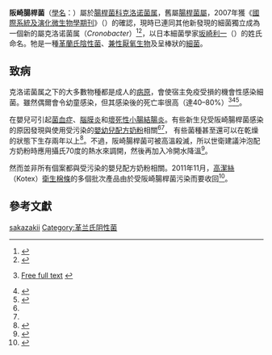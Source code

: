 {{Speciesbox
| image = Enterobacter sakazakii.tif
| taxon = Cronobacter sakazakii
| authority = (Farmer ''et al.'' 1980)<ref name="Farmer">{{cite journal |author=Farmer JJ III, Asbury MA, Hickman FW, Brenner DJ, the Enterobacteriaceae Study Group (USA) |title=''Enterobacter sakazakii'': a new species of "Enterobacteriaceae" isolated from clinical specimens |journal=[[國際系統及演化微生物學期刊|IJSEM]] |volume=30 |issue= 3|pages=569–84 |year=1980 |pmid= |doi=10.1099/00207713-30-3-569}}</ref>
}}
'''阪崎腸桿菌'''（[[學名|學名]]：{{lang|la|''Cronobacter sakazakii''}}）屬於[[腸桿菌科|腸桿菌科]][[克洛诺菌属|克洛诺菌属]]，舊屬[[腸桿菌屬|腸桿菌屬]]，2007年獲《[[國際系統及演化微生物學期刊|國際系統及演化微生物學期刊]]》（{{lang|en|''International Journal of Systematic and Evolutionary Microbiology''}}）的確認，現時已連同其他新發現的細菌獨立成為一個新的屬克洛诺菌属（''Cronobacter''）<ref name="Iversen C, Mullane N, Barbara McCardell, et al. 2008">{{cite journal |author=Iversen C, Mullane N, Barbara McCardell |title=Cronobacter gen. nov., a new genus to accommodate the biogroups of Enterobacter sakazakii, and proposal of Cronobacter sakazakii gen. nov. comb. nov., C. malonaticus sp. nov., C. turicensis sp. nov., C. muytjensii sp. nov., C. dublinensis sp. nov., Cronobacter genomospecies 1, and of three subspecies, C. dublinensis sp. nov. subsp. dublinensis subsp. nov., C. dublinensis sp. nov. subsp. lausannensis subsp. nov., and C. dublinensis sp. nov. subsp. lactaridi subsp. nov |journal=[[國際系統及演化微生物學期刊|IJSEM]] |date=2008-06 |volumn=58 |pages=1442-1447 |doi=10.1099/ijs.0.65577-0|display-authors=etal}}</ref><ref name="Joseph et al.">{{cite journal|title=Cronobactercondimenti sp. nov., isolated from spiced meat, and Cronobacteruniversalis sp. nov., a species designation for Cronobacter sp. genomospecies 1, recovered from a leg infection, water and food ingredients|journal=International Journal of Systematic and Evolutionary Microbiology|volume=62|issue=6|pages=1277–1283|doi=10.1099/ijs.0.032292-0|url=http://ijs.microbiologyresearch.org/content/journal/ijsem/10.1099/ijs.0.032292-0|date=2012|accessdate=2018-04-02|author=Susan Joseph, Esin Cetinkaya, Hana Drahovska, Arturo Levican, Maria J. Figueras, Stephen J. Forsythe|archive-date=2018-05-22|archive-url=https://web.archive.org/web/20180522164623/http://ijs.microbiologyresearch.org/content/journal/ijsem/10.1099/ijs.0.032292-0|dead-url=no}}</ref>，以日本細菌學家[[坂崎利一|坂崎利一]]（{{lang|ja|坂崎 利一}}）的姓氏命名。牠是一種[[革蘭氏陰性菌|革蘭氏陰性菌]]、[[兼性厭氧生物|兼性厭氧生物]]及呈棒狀的[[細菌|細菌]]。

==致病==
克洛诺菌属之下的大多數物種都是成人的[[病原|病原]]，會使宿主免疫受損的機會性感染細菌。雖然偶爾會令幼童感染，但其感染後的死亡率很高（達40–80%）<ref name="MMWR">{{cite journal |title=Enterobacter sakazakii infections associated with the use of powdered infant formula--Tennessee, 2001 |journal=MMWR Morb Mortal Wkly Rep |volume=51 |issue=14 |pages=297–300 |year=2002 |pmid=12002167 |doi= |author1= Centers for Disease Control and Prevention (CDC)}} [http://www.cdc.gov/mmwr/preview/mmwrhtml/mm5114a1.htm Free full text] {{Wayback|url=http://www.cdc.gov/mmwr/preview/mmwrhtml/mm5114a1.htm |date=20160120024624 }}</ref><ref>{{cite journal |author=Lai KK |title=''Enterobacter sakazakii'' infections among neonates, infants, children, and adults. Case reports and a review of the literature |journal=Medicine (Baltimore) |volume=80 |issue=2 |pages=113–22 |year=2001 |pmid=11307587 |doi=10.1097/00005792-200103000-00004}}</ref><ref name="Bowen">{{cite journal |author=Bowen AB, Braden CR |title=Invasive Enterobacter sakazakii disease in infants |journal=Emerging Infect Dis |volume=12 |issue=8 |pages=1185–9 |year=2006 |pmid=16965695 |doi=10.3201/eid1208.051509 |pmc=3291213}}</ref>。

在嬰兒可引起[[菌血症|菌血症]]、[[腦膜炎|腦膜炎]]和[[壞死性小腸結腸炎|壞死性小腸結腸炎]]。有些新生兒受阪崎腸桿菌感染的原因發現與使用受污染的[[嬰幼兒配方奶粉|嬰幼兒配方奶粉]]相關<ref name="MMWR"/><ref name="Bowen"/>，
有些菌種甚至還可以在乾燥的狀態下生存兩年以上<ref name="Caubilla-Barron">{{cite journal |author=Caubilla-Barron J & Forsythe S |title=Dry stress and survival time of ''Enterobacter sakazakii'' and other ''Enterobacteriaceae'' in dehydrated infant formula |journal= Journal Food Protection |volume=13 |pages=467–472 |year=2007}}</ref>。不過，阪崎腸桿菌可被高溫殺滅，所以世衛建議沖泡配方奶粉時應用攝氏70度的熱水來調開，然後再加入冷開水降溫<ref>{{cite web |url=http://www.cfs.gov.hk/tc_chi/programme/programme_rafs/programme_rafs_fm_02_04.html |title=? |publisher=香港衞生署 |accessdate=2016-02-05 |language=zh-hant |archive-date=2016-02-17 |archive-url=https://web.archive.org/web/20160217013911/http://www.cfs.gov.hk/tc_chi/programme/programme_rafs/programme_rafs_fm_02_04.html |dead-url=no }}</ref>。

然而並非所有個案都與受污染的嬰兒配方奶粉相關。2011年11月，[[高潔絲|高潔絲]]（Kotex）[[衛生棉條|衛生棉條]]的多個批次產品由於受阪崎腸桿菌污染而要收回<ref name=seegerweiss>{{cite web | url=http://www.seegerweiss.com/news/Kotex_Tampons_Recalled_Due_to_Risk_of_Life-Threatening_Infection | title=FDA Recall of Kotex Tampons | publisher=Seeger Weiss LLP | accessdate=2012-02-29 | language=en | archive-url=https://web.archive.org/web/20140905213125/http://www.seegerweiss.com/news/kotex_tampons_recalled_due_to_risk_of_life-threatening_infection | archive-date=2014-09-05 | dead-url=yes }}</ref>。

==參考文獻==
{{reflist}}

{{taxonbar}}

[[Category:克洛诺菌属|sakazakii]]
[[Category:革兰氏阴性菌|Category:革兰氏阴性菌]]